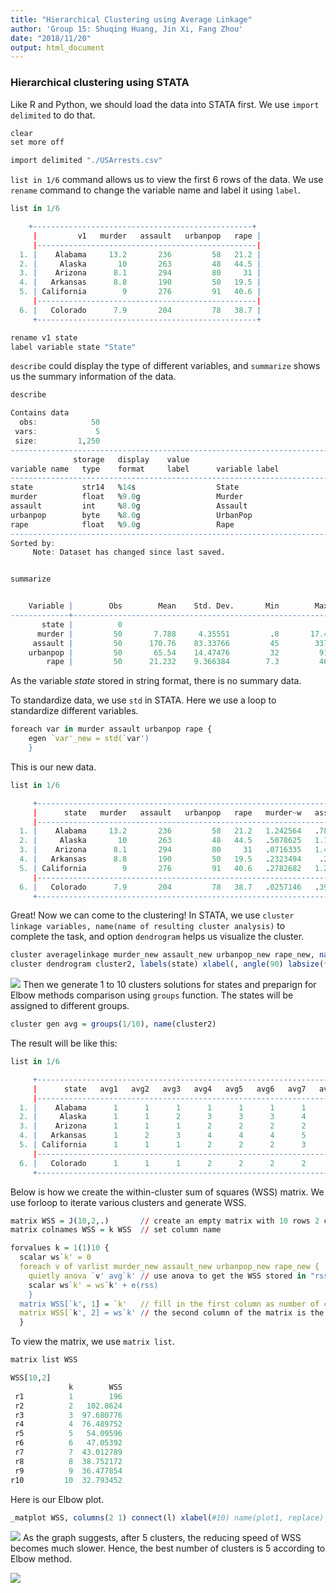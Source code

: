 ```yaml
---
title: "Hierarchical Clustering using Average Linkage"
author: 'Group 15: Shuqing Huang, Jin Xi, Fang Zhou'
date: "2018/11/20"
output: html_document
---
```


### Hierarchical clustering using STATA
Like R and Python, we should load the data into STATA first. We use `import delimited` to do that.

```r
clear
set more off 

import delimited "./USArrests.csv"
```

`list in 1/6` command allows us to view the first 6 rows of the data. We use `rename` command to change the variable name and label it using `label`.  

```r
list in 1/6

    +-------------------------------------------------+
     |         v1   murder   assault   urbanpop   rape |
     |-------------------------------------------------|
  1. |    Alabama     13.2       236         58   21.2 |
  2. |     Alaska       10       263         48   44.5 |
  3. |    Arizona      8.1       294         80     31 |
  4. |   Arkansas      8.8       190         50   19.5 |
  5. | California        9       276         91   40.6 |
     |-------------------------------------------------|
  6. |   Colorado      7.9       204         78   38.7 |
     +-------------------------------------------------+

rename v1 state 
label variable state "State"
```

`describe` could display the type of different variables, and `summarize` shows us the summary information of the data.  

```r
describe 

Contains data
  obs:            50                          
 vars:             5                          
 size:         1,250                          
--------------------------------------------------------------------------------------------------------------------------------------------
              storage   display    value
variable name   type    format     label      variable label
--------------------------------------------------------------------------------------------------------------------------------------------
state           str14   %14s                  State
murder          float   %9.0g                 Murder
assault         int     %8.0g                 Assault
urbanpop        byte    %8.0g                 UrbanPop
rape            float   %9.0g                 Rape
--------------------------------------------------------------------------------------------------------------------------------------------
Sorted by: 
     Note: Dataset has changed since last saved.


summarize 


    Variable |        Obs        Mean    Std. Dev.       Min        Max
-------------+---------------------------------------------------------
       state |          0
      murder |         50       7.788     4.35551         .8       17.4
     assault |         50      170.76    83.33766         45        337
    urbanpop |         50       65.54    14.47476         32         91
        rape |         50      21.232    9.366384        7.3         46


```

As the variable *state* stored in string format, there is no summary data.    

To standardize data, we use `std` in STATA. Here we use a loop to standardize different variables.

```r
foreach var in murder assault urbanpop rape {
	egen `var'_new = std(`var')
	}	
```

This is our new data.

```r
list in 1/6 

     +-----------------------------------------------------------------------------------------------+
     |      state   murder   assault   urbanpop   rape   murder~w   assaul~w   urbanpo~w    rape_new |
     |-----------------------------------------------------------------------------------------------|
  1. |    Alabama     13.2       236         58   21.2   1.242564   .7828394   -.5209066   -.0034164 |
  2. |     Alaska       10       263         48   44.5   .5078625   1.106822   -1.211764    2.484203 |
  3. |    Arizona      8.1       294         80     31   .0716335   1.478803      .99898    1.042878 |
  4. |   Arkansas      8.8       190         50   19.5   .2323494    .230868   -1.073593   -.1849166 |
  5. | California        9       276         91   40.6   .2782682   1.262814    1.758923     2.06782 |
     |-----------------------------------------------------------------------------------------------|
  6. |   Colorado      7.9       204         78   38.7   .0257146   .3988593    .8608086    1.864967 |
     +-----------------------------------------------------------------------------------------------+


```

Great! Now we can come to the clustering! In STATA, we use `cluster linkage variables, name(name of resulting cluster analysis)` to complete the task, and option `dendrogram` helps us visualize the cluster. 

```r
cluster averagelinkage murder_new assault_new urbanpop_new rape_new, name(cluster2)
cluster dendrogram cluster2, labels(state) xlabel(, angle(90) labsize(*.75))
```
![](dendrogram.png)
Then we generate 1 to 10 clusters solutions for states and preparign for Elbow methods comparison using `groups` function. The states will be assigned to different groups.
```r
cluster gen avg = groups(1/10), name(cluster2)
```

The result will be like this:

```r
list in 1/6

     +-----------------------------------------------------------------------------------+
     |      state   avg1   avg2   avg3   avg4   avg5   avg6   avg7   avg8   avg9   avg10 |
     |-----------------------------------------------------------------------------------|
  1. |    Alabama      1      1      1      1      1      1      1      1      1       1 |
  2. |     Alaska      1      1      2      3      3      3      4      4      5       6 |
  3. |    Arizona      1      1      1      2      2      2      2      2      2       3 |
  4. |   Arkansas      1      2      3      4      4      4      5      5      6       7 |
  5. | California      1      1      1      2      2      2      3      3      4       5 |
     |-----------------------------------------------------------------------------------|
  6. |   Colorado      1      1      1      2      2      2      2      2      2       3 |
     +-----------------------------------------------------------------------------------+


```

Below is how we create the within-cluster sum of squares (WSS) matrix. We use forloop to iterate various clusters and generate WSS.

```r
matrix WSS = J(10,2,.)       // create an empty matrix with 10 rows 2 columns.
matrix colnames WSS = k WSS  // set column name  

forvalues k = 1(1)10 {
  scalar ws`k' = 0
  foreach v of varlist murder_new assault_new urbanpop_new rape_new {
    quietly anova `v' avg`k' // use anova to get the WSS stored in "rss"
    scalar ws`k' = ws`k' + e(rss)
    }
  matrix WSS[`k', 1] = `k'   // fill in the first column as number of clusters
  matrix WSS[`k', 2] = ws`k' // the second column of the matrix is the WSS value
  }
```

To view the matrix, we use `matrix list`.

```r
matrix list WSS

WSS[10,2]
             k        WSS
 r1          1        196
 r2          2   102.8624
 r3          3  97.680776
 r4          4  76.489752
 r5          5   54.09596
 r6          6   47.05392
 r7          7  43.012789
 r8          8  38.752172
 r9          9  36.477854
r10         10  32.793452

```

Here is our Elbow plot.
```r
_matplot WSS, columns(2 1) connect(l) xlabel(#10) name(plot1, replace) 
```
![](Elbow.png)
As the graph suggests, after 5 clusters, the reducing speed of WSS becomes much slower. Hence, the best number of clusters is 5 according to Elbow method.

![](cluster result.png)



